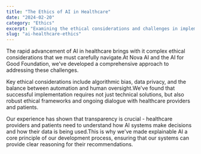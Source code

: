 ```yaml
---
title: "The Ethics of AI in Healthcare"
date: "2024-02-20"
category: "Ethics"
excerpt: "Examining the ethical considerations and challenges in implementing AI solutions in healthcare settings."
slug: "ai-healthcare-ethics"
---
```


The rapid advancement of AI in healthcare brings with it complex ethical considerations that we must carefully navigate.At Nova AI and the AI for Good Foundation, we've developed a comprehensive approach to addressing these challenges.

Key ethical considerations include algorithmic bias, data privacy, and the balance between automation and human oversight.We've found that successful implementation requires not just technical solutions, but also robust ethical frameworks and ongoing dialogue with healthcare providers and patients.

Our experience has shown that transparency is crucial - healthcare providers and patients need to understand how AI systems make decisions and how their data is being used.This is why we've made explainable AI a core principle of our development process, ensuring that our systems can provide clear reasoning for their recommendations.
